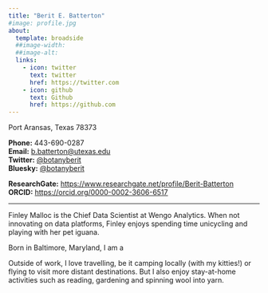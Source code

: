 ```yaml
---
title: "Berit E. Batterton"
#image: profile.jpg
about:
  template: broadside
  ##image-width: 
  ##image-alt: 
  links:
    - icon: twitter
      text: twitter
      href: https://twitter.com
    - icon: github
      text: Github
      href: https://github.com
---
```


Port Aransas, Texas 78373

**Phone:** 443-690-0287\
**Email:** [b.batterton\@utexas.edu](mailto:b.batterton@utexas.edu)\
**Twitter:** [\@botanyberit](https://x.com/botanyberit)\
**Bluesky:** [\@botanyberit](https://bsky.app/profile/botanyberit.bsky.social)

**ResearchGate:** <https://www.researchgate.net/profile/Berit-Batterton>\
**ORCID:** <https://orcid.org/0000-0002-3606-6517>

------------------------------------------------------------------------

::: {#hero-heading}
Finley Malloc is the Chief Data Scientist at Wengo Analytics. When not innovating on data platforms, Finley enjoys spending time unicycling and playing with her pet iguana.
:::

Born in Baltimore, Maryland, I am a

<!-- I'm a [behavioural ecologist](cv.html#education) with an interest in how humans influence behaviour of animals and how citizen science projects can be used to do great science and engage the public. -->

<!-- I enjoy [teaching](cv.html#teaching) and [outreach](cv.html#community-presentations-and-outreach) and try to spread the love of R and make science more accessible. -->

Outside of work, I love travelling, be it camping locally (with my kitties!) or flying to visit more distant destinations. But I also enjoy stay-at-home activities such as reading, gardening and spinning wool into yarn.
